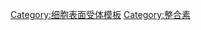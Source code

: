 {{Navbox
|name    = 整合素
|title   = [[整合素]]
|state   = {{{state|autocollapse}}}
|image   = 
|above   = 
| titlestyle = background:#e7dcc3
| groupstyle = background-color: AntiqueWhite
 | listclass = hlist

|group1  = α亚基
|list1   = 
* {{tsl|en|CD49a|α1}}
* {{tsl|en|CD49b|α2}}
* {{tsl|en|CD49c|α3}}
* {{tsl|en|CD49d|α4}}
* {{tsl|en|CD49e|α5}}
* {{tsl|en|ITGA6|α6}}
* {{tsl|en|ITGA7||α7}}
* {{tsl|en|ITGA8|α8}}
* {{tsl|en|ITGA9|α9}}
* {{tsl|en|ITGA10|α10}}
* {{tsl|en|ITGA11|α11}}
* {{tsl|en|ITGAD|αD}}
* {{tsl|en|ITGAE|αE}}
* {{tsl|en|CD11a|αL}}
* {{tsl|en|Integrin alpha M|αM}}
* {{tsl|en|ITGAV|αV}}
* {{tsl|en|CD11c|αX}}

|group2  = β亚基
|list2   = 
* [[CD29|β1]]
* [[CD18|β2]]
* [[CD61|β3]]
* {{tsl|en|ITGB4|β4}}
* {{tsl|en|Integrin, beta 5|β5}}
* {{tsl|en|Integrin, beta 6|β6}}
* {{tsl|en|ITGB7|β7}}
* {{tsl|en|ITGB8|β8}}

|group3  = 二聚体
|list3   = 
{{Navbox|child

|group1=细胞粘连素受体
|list1   = 
* [[整合素α6β4|α6β4]]
* {{tsl|en|ITGA2B|α2b}}[[CD61|β3]]（{{tsl|en|Glycoprotein IIb/IIIa|}}）


|group2=纤维蛋白原受体
|list2   = 
* {{tsl|en|Integrin alpha M|αM}}[[CD18|β2]]（{{tsl|en|Mac-1|}}）


|group3=纤连蛋白受体
|list3   = 
* [[整合素α2β1|α2β1]]
* [[整合素α4β1|α4β1]]
* [[整合素α5β1|α5β1]]


|group4=白细胞粘附受体
|list4   = 
* {{tsl|en|CD11a|}}[[CD18|β2]]（[[淋巴球功能性抗原1|LFA-1]]）
* {{tsl|en|Integrin alpha M|αM}}[[CD18|β2]]（{{tsl|en|Mac-1|}}）
* [[整合素αXβ2|αXβ2]]


|group5=非常晚期抗原
|list5   = 
* [[整合素α1β1|α1β1]]
* [[整合素α2β1|α2β1]]
* [[整合素α3β1|α3β1]]
* {{tsl|en|CD49d|}}[[CD29|β1]]（{{tsl|en|VLA-4|}}）
* [[整合素α5β1|α5β1]]
* [[整合素α6β1|α6β1]]


|group6=玻连蛋白受体
|list6   = 
* [[整合素αVβ3|αVβ3]]
* [[整合素αVβ5|αVβ5]]
}}
|group4  = 
|list4   = 

|group5  = 
|list5   = 

| belowstyle = background-color: AntiqueWhite
| below = {{Signal transduction navs}}

}}<noinclude>
{{collapsible option}}
[[Category:细胞表面受体模板]]
[[Category:整合素]]
</noinclude>